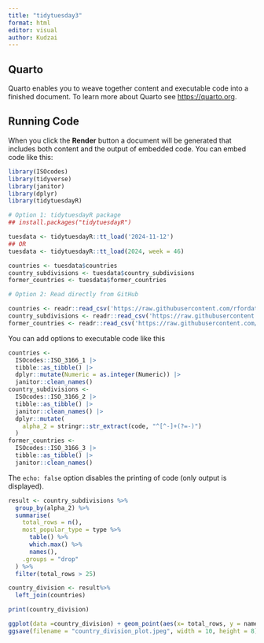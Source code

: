 ```yaml
---
title: "tidytuesday3"
format: html
editor: visual
author: Kudzai
---
```


## Quarto

Quarto enables you to weave together content and executable code into a finished document. To learn more about Quarto see <https://quarto.org>.

## Running Code

When you click the **Render** button a document will be generated that includes both content and the output of embedded code. You can embed code like this:

```r

library(ISOcodes)
library(tidyverse)
library(janitor)
library(dplyr)
library(tidytuesdayR)
```

```r
# Option 1: tidytuesdayR package 
## install.packages("tidytuesdayR")

tuesdata <- tidytuesdayR::tt_load('2024-11-12')
## OR
tuesdata <- tidytuesdayR::tt_load(2024, week = 46)

countries <- tuesdata$countries
country_subdivisions <- tuesdata$country_subdivisions
former_countries <- tuesdata$former_countries

# Option 2: Read directly from GitHub

countries <- readr::read_csv('https://raw.githubusercontent.com/rfordatascience/tidytuesday/master/data/2024/2024-11-12/countries.csv')
country_subdivisions <- readr::read_csv('https://raw.githubusercontent.com/rfordatascience/tidytuesday/master/data/2024/2024-11-12/country_subdivisions.csv')
former_countries <- readr::read_csv('https://raw.githubusercontent.com/rfordatascience/tidytuesday/master/data/2024/2024-11-12/former_countries.csv')
```

You can add options to executable code like this

```r

countries <- 
  ISOcodes::ISO_3166_1 |> 
  tibble::as_tibble() |> 
  dplyr::mutate(Numeric = as.integer(Numeric)) |> 
  janitor::clean_names()
country_subdivisions <- 
  ISOcodes::ISO_3166_2 |> 
  tibble::as_tibble() |> 
  janitor::clean_names() |> 
  dplyr::mutate(
    alpha_2 = stringr::str_extract(code, "^[^-]+(?=-)")
  )
former_countries <-
  ISOcodes::ISO_3166_3 |> 
  tibble::as_tibble() |> 
  janitor::clean_names()
```

The `echo: false` option disables the printing of code (only output is displayed).

```r

result <- country_subdivisions %>%
  group_by(alpha_2) %>%
  summarise(
    total_rows = n(), 
    most_popular_type = type %>% 
      table() %>% 
      which.max() %>% 
      names(),
    .groups = "drop"
  ) %>%
  filter(total_rows > 25)

country_division <- result%>%
  left_join(countries)

print(country_division)


```

```r
ggplot(data =country_division) + geom_point(aes(x= total_rows, y = name, color= most_popular_type, size = total_rows )) + theme_minimal() + labs( x= "Number of  subdivisions", y = " ", title = "Country Subdivision Counts", subtitle = "Predominant Type in each country highlighted. Only countries with more than 25 subdivisions shown.", color = "Type") + guides(size = "none")
ggsave(filename = "country_division_plot.jpeg", width = 10, height = 8) 
```
